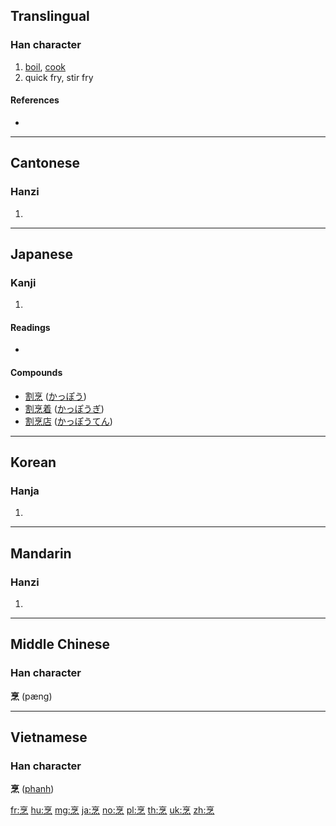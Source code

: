 ==Translingual==

===Han character===
{{Han char|rn=86|rad=火|as=07|sn=11|four=00332|canj=YRNF|ids=⿱亨灬}}

# [[boil]], [[cook]]
# quick fry, stir fry

====References====
* {{Han ref|kx=0671.210|dkj=19049|dj=1080.160|hdz=32207.040|uh=70F9|ud=28921|bh=B269|bd=45673}}

----

==Cantonese==

===Hanzi===
{{yue-hanzi|jyut=|y=paang1}}

# {{defn|lang=yue|sort=火07}}

----

==Japanese==

===Kanji===
{{ja-kanji|grade=uc|rs=火07}}

# {{defn|lang=ja|sort=火07}}

====Readings====
* {{ja-readings|on=[[ほう]] (hō)|kun=[[にる]] (niru)}}

====Compounds====
* [[割烹]] ([[かっぽう]])
* [[割烹着]] ([[かっぽうぎ]])
* [[割烹店]] ([[かっぽうてん]])

----

==Korean==

===Hanja===
{{ko-hanja|hangeul=팽|eumhun=|rv=paeng|mr=p'aeng|y=phayng}}

# {{defn|lang=ko|sort=火07}}

----

==Mandarin==

===Hanzi===
{{cmn-hanzi|pin=[[pēng]] ([[peng1]])|wg=p'eng<sup>1</sup>}}

# {{defn|lang=cmn|sort=火07}}

----

==Middle Chinese==

===Han character===
'''烹''' (pæng)

----

==Vietnamese==

===Han character===
'''烹''' ([[phanh]])

[[fr:烹]]
[[hu:烹]]
[[mg:烹]]
[[ja:烹]]
[[no:烹]]
[[pl:烹]]
[[th:烹]]
[[uk:烹]]
[[zh:烹]]